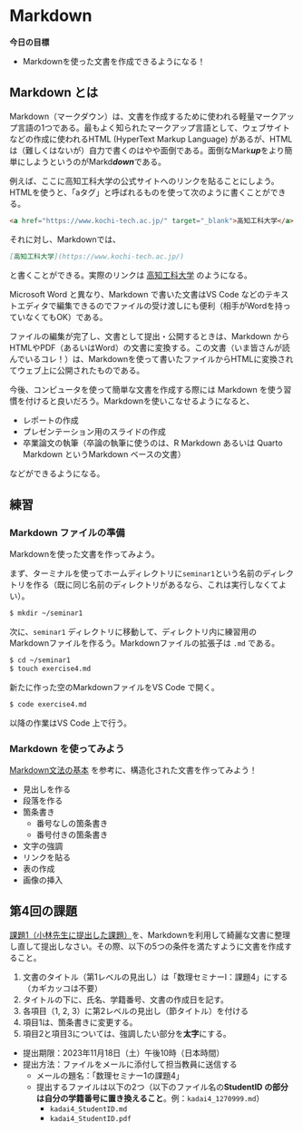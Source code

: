# Markdown

**今日の目標**

- Markdownを使った文書を作成できるようになる！


## Markdown とは

Markdown（マークダウン）は、文書を作成するために使われる軽量マークアップ言語の1つである。最もよく知られたマークアップ言語として、ウェブサイトなどの作成に使われるHTML (HyperText Markup Language) があるが、HTMLは（難しくはないが）自力で書くのはやや面倒である。面倒なMark***up***をより簡単にしようというのがMarkd***down***である。

例えば、ここに高知工科大学の公式サイトへのリンクを貼ることにしよう。
HTMLを使うと、「aタグ」と呼ばれるものを使って次のように書くことができる。
```html
<a href="https://www.kochi-tech.ac.jp/" target="_blank">高知工科大学</a>
```

それに対し、Markdownでは、
```markdown
[高知工科大学](https://www.kochi-tech.ac.jp/)
```
と書くことができる。実際のリンクは [高知工科大学](https://www.kochi-tech.ac.jp/) のようになる。

Microsoft Word と異なり、Markdown で書いた文書はVS Code などのテキストエディタで編集できるのでファイルの受け渡しにも便利（相手がWordを持っていなくてもOK）である。

ファイルの編集が完了し、文書として提出・公開するときは、Markdown からHTMLやPDF（あるいはWord）の文書に変換する。この文書（いま皆さんが読んでいるコレ！）は、Markdownを使って書いたファイルからHTMLに変換されてウェブ上に公開されたものである。

今後、コンピュータを使って簡単な文書を作成する際には Markdown を使う習慣を付けると良いだろう。Markdownを使いこなせるようになると、

- レポートの作成
- プレゼンテーション用のスライドの作成
- 卒業論文の執筆（卒論の執筆に使うのは、R Markdown あるいは Quarto Markdown というMarkdown ベースの文書）

などができるようになる。


## 練習

### Markdown ファイルの準備

Markdownを使った文書を作ってみよう。

まず、ターミナルを使ってホームディレクトリに`seminar1`という名前のディレクトリを作る（既に同じ名前のディレクトリがあるなら、これは実行しなくてよい）。
```default
$ mkdir ~/seminar1
```

次に、`seminar1` ディレクトリに移動して、ディレクトリ内に練習用のMarkdownファイルを作るう。Markdownファイルの拡張子は `.md` である。
```default
$ cd ~/seminar1
$ touch exercise4.md
```

新たに作った空のMarkdownファイルをVS Code で開く。
```default
$ code exercise4.md
```
以降の作業はVS Code 上で行う。

### Markdown を使ってみよう

[Markdown文法の基本](https://www.jaysong.net/RBook/rmarkdown.html#sec-rmarkdown_grammar) を参考に、構造化された文書を作ってみよう！

- 見出しを作る
- 段落を作る
- 箇条書き
  - 番号なしの箇条書き
  - 番号付きの箇条書き
- 文字の強調
- リンクを貼る
- 表の作成
- 画像の挿入



## 第4回の課題

[課題1（小林先生に提出した課題）](https://kut-econ.github.io/math_seminar1/ch1.html)を、Markdownを利用して綺麗な文書に整理し直して提出しなさい。その際、以下の5つの条件を満たすように文書を作成すること。

1. 文書のタイトル（第1レベルの見出し）は「数理セミナーI：課題4」にする（カギカッコは不要）
2. タイトルの下に、氏名、学籍番号、文書の作成日を記す。
3. 各項目（1, 2, 3）に第2レベルの見出し（節タイトル）を付ける
4. 項目1は、箇条書きに変更する。
5. 項目2と項目3については、強調したい部分を**太字**にする。




- 提出期限：2023年11月18日（土）午後10時（日本時間）
- 提出方法：ファイルをメールに添付して担当教員に送信する
  - メールの題名：「数理セミナー1の課題4」
  - 提出するファイルは以下の2つ（以下のファイル名の**StudentID の部分は自分の学籍番号に置き換えること**。例：`kadai4_1270999.md`）
    - `kadai4_StudentID.md`
    - `kadai4_StudentID.pdf`
    
    



